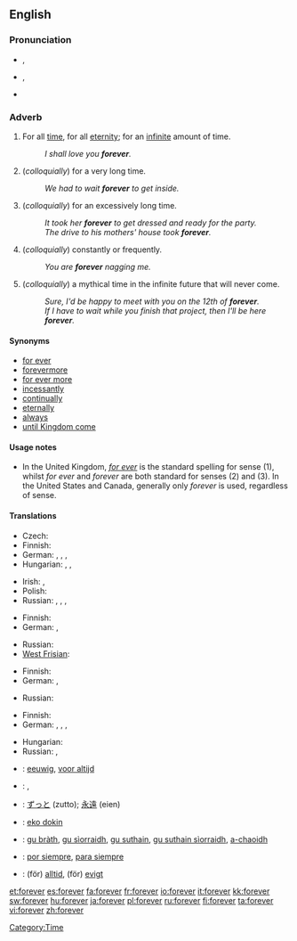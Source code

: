 ==English==

===Pronunciation===
* {{a|RP}} {{IPA|/fəɹˈɛvə/}}, {{SAMPA|/f@r"Ev@/}}
* {{a|GenAm}} {{IPA|/fəɹˈɛvɚ/}}, {{SAMPA|/f@r"Ev@`/}}
* {{audio|en-us-forever.ogg|Audio (US)}}
*: {{rhymes|ɛvə(r)}}

===Adverb===
{{en-adv|-}}

# For all [[time]], for all [[eternity]]; for an [[infinite]] amount of time.
#: ''I shall love you '''forever'''.''
# (''colloquially'') for a very long time.
#: ''We had to wait '''forever''' to get inside.''
# (''colloquially'') for an excessively long time.
#: ''It took her '''forever''' to get dressed and ready for the party.''
#: ''The drive to his mothers' house took '''forever'''.''
# (''colloquially'') constantly or frequently.
#: ''You are '''forever''' nagging me.''
# (''colloquially'') a mythical time in the infinite future that will never come.
#: ''Sure, I'd be happy to meet with you on the 12th of '''forever'''.''
#: ''If I have to wait while you finish that project, then I'll be here '''forever'''.''

====Synonyms====
* [[for ever]]
* [[forevermore]]
* [[for ever more]]
* [[incessantly]]
* [[continual]]ly
* [[eternal]]ly
* [[always]]
* [[until Kingdom come]]

====Usage notes====
* In the United Kingdom, ''[[for ever]]'' is the standard spelling for sense (1), whilst ''for ever'' and ''forever'' are both standard for senses (2) and (3).  In the United States and Canada, generally only ''forever'' is used, regardless of sense.

====Translations====
{{trans-top|for all time, for all eternity; for an infinite amount of time}}
* Czech: {{t-|cs|navždy}}
* Finnish: {{t-|fi|ikuisesti}}
* German: {{t-|de|für immer}}, {{t+|de|ewig}}, {{t+|de|unaufhörlich}}, {{t+|de|auf}} {{t+|de|immer}}
* Hungarian: {{t+|hu|örökre}},  {{t|hu|örökké}},  {{t|hu|mindörökké}}
{{trans-mid}}
* Irish: {{t|ga|go bráth|xs=Irish}}, {{t-|ga|go deo|xs=Irish}}
* Polish: {{t-|pl|na zawsze}}
* Russian: {{t|ru|вечно|tr=v'éčno|sc=Cyrl}}, {{t+|ru|всегда|tr=vs'egdá|sc=Cyrl}}, {{t+|ru|навсегда|tr=navs'egdá|sc=Cyrl}}, {{t|ru|навеки|tr=v'éki|sc=Cyrl}}
{{trans-bottom}}

{{trans-top|''(colloquially)'' for a very long time}}
* Finnish: {{t-|fi|ikuisuus|alt=ikuisuuden}}
* German: {{t+|de|ewig}}, {{t-|de|für immer}}
{{trans-mid}}
* Russian: {{t|ru|целую вечность|tr=céluju v'éčnost'|sc=Cyrl}}
* [[West Frisian]]: {{t|fy|ivich|xs=West Frisian}}
{{trans-bottom}}

{{trans-top|''(colloquially)'' for an excessively long time}}
* Finnish: {{t-|fi|ikuisuus|alt=ikuisuuden}}
* German: {{t+|de|ewig}}, {{t-|de|für immer}}
{{trans-mid}}
* Russian: {{t|ru|целую вечность|tr=céluju v'éčnost'|sc=Cyrl}}
{{trans-bottom}}

{{trans-top|''(colloquially)'' constantly or frequently}}
* Finnish: {{t+|fi|aina}}
* German: {{t+|de|ewig}}, {{t+|de|ständig}}, {{t+|de|unaufhörlich}}, {{t+|de|andauernd}}
{{trans-mid}}
* Hungarian: {{t|hu|örökké}}
* Russian: {{t|ru|вечно|tr=v'éčno|sc=Cyrl}}, {{t|ru|постоянно|cs=Cyrl|tr=postojánno|sc=Cyrl}}
{{trans-bottom}}

{{trans-top|''(colloquially)'' a mythical time in the infinite future that will never come}}
{{trans-mid}}
{{trans-bottom}}

{{checktrans-top}}
* {{ttbc|Dutch}}: [[eeuwig]], [[voor altijd]]
* {{ttbc|Hebrew}}: {{he-translation|לעד|la'ad}}, {{he-translation|לנצח|laneitzach}}
* {{ttbc|Japanese}}: [[ずっと]] (zutto); [[永遠]] (eien)
{{checktrans-mid}}
* {{ttbc|Nauruan}}: [[eko dokin]]
* {{ttbc|Scottish Gaelic}}: [[gu bràth]], [[gu sìorraidh]], [[gu suthain]], [[gu suthain sìorraidh]], [[a-chaoidh]]
* {{ttbc|Spanish}}: [[por siempre]], [[para siempre]]
* {{ttbc|Swedish}}: (för) [[alltid]], (för) [[evigt]]
{{checktrans-bottom}}

[[Category:Time]]

[[et:forever]]
[[es:forever]]
[[fa:forever]]
[[fr:forever]]
[[io:forever]]
[[it:forever]]
[[kk:forever]]
[[sw:forever]]
[[hu:forever]]
[[ja:forever]]
[[pl:forever]]
[[ru:forever]]
[[fi:forever]]
[[ta:forever]]
[[vi:forever]]
[[zh:forever]]